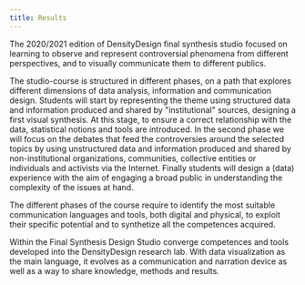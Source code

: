 ```yaml
---
title: Results
---
```


The 2020/2021 edition of DensityDesign final synthesis studio focused on learning to observe and represent controversial phenomena from different perspectives, and to visually communicate them to different publics.

The studio-course is structured in different phases, on a path that explores different dimensions of data analysis, information and communication design. Students will start by representing the theme using structured data and information produced and shared by "institutional" sources, designing a first visual synthesis. At this stage, to ensure a correct relationship with the data, statistical notions and tools are introduced. In the second phase we will focus on the debates that feed the controversies around the selected topics by using unstructured data and information produced and shared by non-institutional organizations, communities, collective entities or individuals and activists via the Internet. Finally students will design a (data) experience with the aim of engaging a broad public in understanding the complexity of the issues at hand.

The different phases of the course require to identify the most suitable communication languages ​​and tools, both digital and physical, to exploit their specific potential and to synthetize all the competences acquired.

Within the Final Synthesis Design Studio converge competences and tools developed into the DensityDesign research lab. With data visualization as the main language, it evolves as a communication and narration device as well as a way to share knowledge, methods and results.